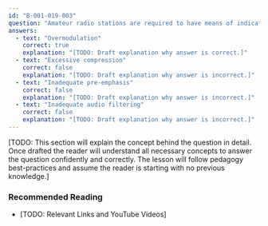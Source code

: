 ```yaml
---
id: "B-001-019-003"
question: "Amateur radio stations are required to have means of indicating or preventing a signal quality problem unique to voice transmissions. What is it?"
answers:
  - text: "Overmodulation"
    correct: true
    explanation: "[TODO: Draft explanation why answer is correct.]"
  - text: "Excessive compression"
    correct: false
    explanation: "[TODO: Draft explanation why answer is incorrect.]"
  - text: "Inadequate pre-emphasis"
    correct: false
    explanation: "[TODO: Draft explanation why answer is incorrect.]"
  - text: "Inadequate audio filtering"
    correct: false
    explanation: "[TODO: Draft explanation why answer is incorrect.]"
---
```


[TODO: This section will explain the concept behind the question in detail. Once drafted the reader will understand all necessary concepts to answer the question confidently and correctly. The lesson will follow pedagogy best-practices and assume the reader is starting with no previous knowledge.]

### Recommended Reading

- [TODO: Relevant Links and YouTube Videos]
